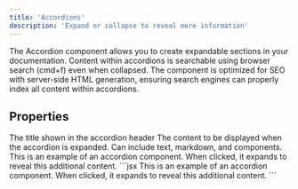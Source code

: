 ```yaml
---
title: 'Accordions'
description: 'Expand or collapse to reveal more information'
---
```


The Accordion component allows you to create expandable sections in your documentation. Content within accordions is searchable using browser search (cmd+f) even when collapsed. The component is optimized for SEO with server-side HTML generation, ensuring search engines can properly index all content within accordions.

## Properties

<ParamField path="title" type="string" required={true}>
  The title shown in the accordion header
</ParamField>

<ParamField path="children" type="string | JSX" required={true}>
  The content to be displayed when the accordion is expanded. Can include text, markdown, and components.
</ParamField>

<br />

<Tabs>
  <Tab title="Example">
      <Accordion title='Single Accordion'>
        This is an example of an accordion component. When clicked, it expands to reveal this additional content. 
      </Accordion>
  </Tab>
  <Tab title="Markdown">
    ```jsx
    <Accordion title='Single Accordion'>
      This is an example of an accordion component. When clicked, it expands to reveal this additional content.
    </Accordion>
    ```
  </Tab>
</Tabs>
